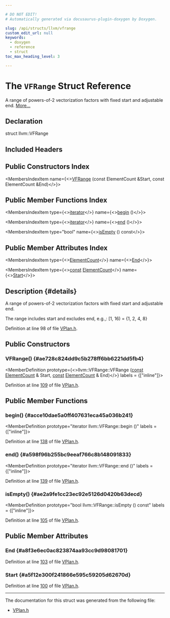 ```yaml
---

# DO NOT EDIT!
# Automatically generated via docusaurus-plugin-doxygen by Doxygen.

slug: /api/structs/llvm/vfrange
custom_edit_url: null
keywords:
  - doxygen
  - reference
  - struct
toc_max_heading_level: 3

---
```





# The `VFRange` Struct Reference

<DoxygenPage pluginConfig={pluginConfig}>

A range of powers-of-2 vectorization factors with fixed start and adjustable end. <a href="#details">More...</a>

## Declaration

<CodeBlock>struct llvm::VFRange</CodeBlock>

## Included Headers

<IncludesList>
<IncludesListItem
  filePath="Transforms/Vectorize/VPlan.h"
  permalink="/docs/api/files/lib/lib/transforms/lib/transforms/vectorize/vplan-h"
  isLocal="true" />
</IncludesList>

## Public Constructors Index

<MembersIndex>

<MembersIndexItem
  name={<><a href="#ae728c824dd9c5b278ff6bb6221dd5fb4">VFRange</a> (const ElementCount &amp;Start, const ElementCount &amp;End)</>}>
</MembersIndexItem>

</MembersIndex>

## Public Member Functions Index

<MembersIndex>

<MembersIndexItem
  type={<><a href="/docs/api/classes/llvm/vfrange/iterator">iterator</a></>}
  name={<><a href="#acce10dae5a0ff407631eca45a036b241">begin</a> ()</>}>
</MembersIndexItem>

<MembersIndexItem
  type={<><a href="/docs/api/classes/llvm/vfrange/iterator">iterator</a></>}
  name={<><a href="#a598f96b255bc9eeaf766c8b148091833">end</a> ()</>}>
</MembersIndexItem>

<MembersIndexItem
  type="bool"
  name={<><a href="#ae2a9fe1cc23ec92e5126d0420b63decd">isEmpty</a> () const</>}>
</MembersIndexItem>

</MembersIndex>

## Public Member Attributes Index

<MembersIndex>

<MembersIndexItem
  type={<><a href="/docs/api/classes/llvm/elementcount">ElementCount</a></>}
  name={<><a href="#a8f3e6ec0ac823874aa93cc9d98081701">End</a></>}>
</MembersIndexItem>

<MembersIndexItem
  type={<><a href="/docs/api/files/lib/lib/target/lib/target/aarch64/aarch64promoteconstant-cpp/#a90f8350fecae261c25be85d38b451bff">const</a> <a href="/docs/api/classes/llvm/elementcount">ElementCount</a></>}
  name={<><a href="#a5f12e300f241866e595c59205d62670d">Start</a></>}>
</MembersIndexItem>

</MembersIndex>

## Description {#details}

A range of powers-of-2 vectorization factors with fixed start and adjustable end.

The range includes start and excludes end, e.g.,: &#91;1, 16) = &#123;1, 2, 4, 8&#125;

Definition at line 98 of file <a href="/docs/api/files/lib/lib/transforms/lib/transforms/vectorize/vplan-h">VPlan.h</a>.

<SectionDefinition>

## Public Constructors

### VFRange() {#ae728c824dd9c5b278ff6bb6221dd5fb4}

<MemberDefinition
  prototype={<>llvm::VFRange::VFRange (<a href="/docs/api/files/lib/lib/target/lib/target/aarch64/aarch64promoteconstant-cpp/#a90f8350fecae261c25be85d38b451bff">const</a> <a href="/docs/api/classes/llvm/elementcount">ElementCount</a> &amp; Start, <a href="/docs/api/files/lib/lib/target/lib/target/aarch64/aarch64promoteconstant-cpp/#a90f8350fecae261c25be85d38b451bff">const</a> <a href="/docs/api/classes/llvm/elementcount">ElementCount</a> &amp; End)</>}
  labels = {["inline"]}>

Definition at line <a href="/docs/api/files/lib/lib/transforms/lib/transforms/vectorize/vplan-h/#l00109">109</a> of file <a href="/docs/api/files/lib/lib/transforms/lib/transforms/vectorize/vplan-h">VPlan.h</a>.
</MemberDefinition>

</SectionDefinition>

<SectionDefinition>

## Public Member Functions

### begin() {#acce10dae5a0ff407631eca45a036b241}

<MemberDefinition
  prototype="iterator llvm::VFRange::begin ()"
  labels = {["inline"]}>

Definition at line <a href="/docs/api/files/lib/lib/transforms/lib/transforms/vectorize/vplan-h/#l00138">138</a> of file <a href="/docs/api/files/lib/lib/transforms/lib/transforms/vectorize/vplan-h">VPlan.h</a>.
</MemberDefinition>

### end() {#a598f96b255bc9eeaf766c8b148091833}

<MemberDefinition
  prototype="iterator llvm::VFRange::end ()"
  labels = {["inline"]}>

Definition at line <a href="/docs/api/files/lib/lib/transforms/lib/transforms/vectorize/vplan-h/#l00139">139</a> of file <a href="/docs/api/files/lib/lib/transforms/lib/transforms/vectorize/vplan-h">VPlan.h</a>.
</MemberDefinition>

### isEmpty() {#ae2a9fe1cc23ec92e5126d0420b63decd}

<MemberDefinition
  prototype="bool llvm::VFRange::isEmpty () const"
  labels = {["inline"]}>

Definition at line <a href="/docs/api/files/lib/lib/transforms/lib/transforms/vectorize/vplan-h/#l00105">105</a> of file <a href="/docs/api/files/lib/lib/transforms/lib/transforms/vectorize/vplan-h">VPlan.h</a>.
</MemberDefinition>

</SectionDefinition>

<SectionDefinition>

## Public Member Attributes

### End {#a8f3e6ec0ac823874aa93cc9d98081701}

<MemberDefinition
  prototype="ElementCount llvm::VFRange::End">

Definition at line <a href="/docs/api/files/lib/lib/transforms/lib/transforms/vectorize/vplan-h/#l00103">103</a> of file <a href="/docs/api/files/lib/lib/transforms/lib/transforms/vectorize/vplan-h">VPlan.h</a>.
</MemberDefinition>

### Start {#a5f12e300f241866e595c59205d62670d}

<MemberDefinition
  prototype="const ElementCount llvm::VFRange::Start">

Definition at line <a href="/docs/api/files/lib/lib/transforms/lib/transforms/vectorize/vplan-h/#l00100">100</a> of file <a href="/docs/api/files/lib/lib/transforms/lib/transforms/vectorize/vplan-h">VPlan.h</a>.
</MemberDefinition>

</SectionDefinition>

<hr/>

The documentation for this struct was generated from the following file:

<ul>
<li><a href="/docs/api/files/lib/lib/transforms/lib/transforms/vectorize/vplan-h">VPlan.h</a></li>
</ul>

</DoxygenPage>
